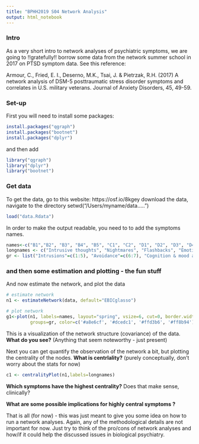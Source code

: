 ```yaml
---
title: "BPHH2019 S04 Network Analysis"
output: html_notebook
---
```


### Intro

As a very short intro to network analyses of psychiatric symptoms, we are going to !!gratefully!! borrow some data from the network summer school in 2017 on PTSD symptom data. See this reference: 

Armour, C., Fried, E. I., Deserno, M.K., Tsai, J. & Pietrzak, R.H. (2017) A network analysis of DSM-5 posttraumatic stress disorder symptoms and correlates in U.S. military veterans. Journal of Anxiety Disorders, 45, 49-59. 
 	
### Set-up 	
 	
First you will need to install some packages:  

```r
install.packages("qgraph")
install.packages("bootnet")
install.packages("dplyr")
```
and then add
```r
library("qgraph")
library("dplyr")
library("bootnet")
```

### Get data

To get the data, go to this website: https://osf.io/8kgey
download the data, navigate to the directory
setwd("/Users/myname/data.....")

```r
load("data.Rdata")
```


In order to make the output readable, you need to to add the symptoms names.

```r
names<-c("B1","B2", "B3", "B4", "B5", "C1", "C2", "D1", "D2", "D3", "D4", "D5", "D6", "D7", "E1", "E2", "E3", "E4", "E5", "E6")
longnames <- c("Intrusive thoughts", "Nightmares", "Flashbacks", "Emotional cue reactivity", "Physiological cue reactivity", "Avoidance of thoughts", "Avoidance of reminders", "Trauma-related amnesia", "Negative beliefs", "Blame of self or others", "Negative trauma-related emotions", "Loss of interest", "Detachment", "Restricted affect", "Irritability/anger", "Self-destructive/reckless behavior", "Hypervigilance", "Exaggerated startle response", "Difficulty concentrating", "Sleep disturbance")
gr <- list("Intrusions"=c(1:5), "Avoidance"=c(6:7), "Cognition & mood alterations"=c(8:14),"Arousal & reactivity alterations"=c(15:20)) 
```

### and then some estimation and plotting - the fun stuff

And now estimate the network, and plot the data

```r
# estimate network
n1 <- estimateNetwork(data, default="EBICglasso")

# plot network
g1<-plot(n1, labels=names, layout="spring", vsize=6, cut=0, border.width=1.5, border.color="black", 
         groups=gr, color=c('#a8e6cf', '#dcedc1', '#ffd3b6', '#ff8b94'), nodeNames = longnames,legend.cex=.4)
```

This is a visualization of the network structure (covariance) of the data. 
**What do you see?** (Anything that seem noteworthy - just present)

Next you can get quantify the observation of the network a bit, but plotting the centrality of the nodes. **What is centrlality?** (purely conceptually, don't worry about the stats for now)


```r
c1 <- centralityPlot(n1,labels=longnames)
```
**Which symptoms have the highest centrality?** Does that make sense, clinically? 

**What are some possible implications for highly central symptoms ?** 

That is all (for now) - this was just meant to give you some idea on how to run a network analyses. Again, any of the methodological details are not important for now. Just try to think of the pro/cons of network analyses and how/if it could help the discussed issues in biological psychiatry. 

